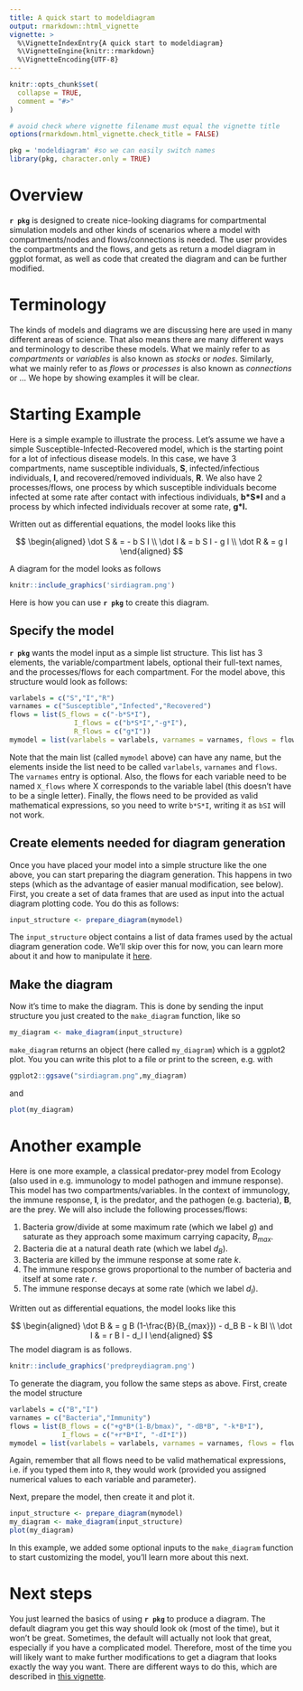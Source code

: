 ```yaml
---
title: A quick start to modeldiagram 
output: rmarkdown::html_vignette
vignette: >
  %\VignetteIndexEntry{A quick start to modeldiagram}
  %\VignetteEngine{knitr::rmarkdown}
  %\VignetteEncoding{UTF-8}
---
```


```r
knitr::opts_chunk$set(
  collapse = TRUE,
  comment = "#>"
)

# avoid check where vignette filename must equal the vignette title
options(rmarkdown.html_vignette.check_title = FALSE)
```

```r
pkg = 'modeldiagram' #so we can easily switch names
library(pkg, character.only = TRUE)
```

# Overview

**`r pkg`** is designed to create nice-looking diagrams for compartmental simulation models and other kinds of scenarios where a model with compartments/nodes and flows/connections is needed. The user provides the compartments and the flows, and gets as return a model diagram in ggplot format, as well as code that created the diagram and can be further modified.


# Terminology

The kinds of models and diagrams we are discussing here are used in many different areas of science. That also means there are many different ways and terminology to describe these models. What we mainly refer to as _compartments_ or _variables_ is also known as _stocks_ or _nodes_. Similarly, what we mainly refer to as _flows_ or _processes_ is also known as _connections_ or ... We hope by showing examples it will be clear.


# Starting Example

Here is a simple example to illustrate the process. Let's assume we have a simple Susceptible-Infected-Recovered model, which is the starting point for a lot of infectious disease models. In this case, we have 3 compartments, name susceptible individuals, **S**, infected/infectious individuals, **I**, and recovered/removed individuals, **R**. We also have 2 processes/flows, one process by which susceptible individuals become infected at some rate after contact with infectious individuals, __b\*S\*I__ and a process by which infected individuals recover at some rate, __g\*I.__

Written out as differential equations, the model looks like this

$$
\begin{aligned}
\dot S & = - b S I \\ 
\dot I & = b S I - g I \\
\dot R & = g I 
\end{aligned}
$$

A diagram for the model looks as follows

```r
knitr::include_graphics('sirdiagram.png')
```

Here is how you can use **`r pkg`** to create this diagram.

## Specify the model

**`r pkg`** wants the model input as a simple list structure. This list has 3 elements, the variable/compartment labels, optional their full-text names, and the processes/flows for each compartment. For the model above, this structure would look as follows:

```r
varlabels = c("S","I","R")
varnames = c("Susceptible","Infected","Recovered")
flows = list(S_flows = c("-b*S*I"), 
                I_flows = c("b*S*I","-g*I"), 
                R_flows = c("g*I"))
mymodel = list(varlabels = varlabels, varnames = varnames, flows = flows)
```

Note that the main list (called `mymodel` above) can have any name, but the elements inside the list need to be called `varlabels`, `varnames` and `flows`. The `varnames` entry is optional. Also, the flows for each variable need to be named `X_flows` where X corresponds to the variable label (this doesn't have to be a single letter). Finally, the flows need to be provided as valid mathematical expressions, so you need to write `b*S*I`, writing it as `bSI` will not work.

## Create elements needed for diagram generation

Once you have placed your model into a simple structure like the one above, you can start preparing the diagram generation. 
This happens in two steps (which as the advantage of easier manual modification, see below). First, you create a set of data frames that are used as input into the actual diagram plotting code. You do this as follows:

```r
input_structure <- prepare_diagram(mymodel)
```

The `input_structure` object contains a list of data frames used by the actual diagram generation code. We'll skip over this for now, you can learn more about it and how to manipulate it [here]().

## Make the diagram 

Now it's time to make the diagram. This is done by sending the input structure you just created to the `make_diagram` function, like so

```r
my_diagram <- make_diagram(input_structure)
```

`make_diagram` returns an object (here called `my_diagram`) which is a ggplot2 plot. You you can write this plot to a file or print to the screen, e.g. with

```r
ggplot2::ggsave("sirdiagram.png",my_diagram)
```

and

```r
plot(my_diagram)
```


# Another example

Here is one more example, a classical predator-prey model from Ecology (also used in e.g. immunology to model pathogen and immune response). This model has two compartments/variables. In the context of immunology, the immune response, **I**, is the predator, and the pathogen (e.g. bacteria), **B**, are the prey. We will also include the following processes/flows: 

1. Bacteria grow/divide at some maximum rate (which we label _g_) and saturate as they approach some maximum carrying capacity, _B~max~_. 
2. Bacteria die at a natural death rate (which we label _d~B~_).
3. Bacteria are killed by the immune response at some rate _k_.
4. The immune response grows proportional to the number of bacteria and itself at some rate _r_.
5. The immune response decays at some rate (which we label _d~I~_).

Written out as differential equations, the model looks like this

$$
\begin{aligned}
\dot B & = g B (1-\frac{B}{B_{max}}) - d_B B - k BI \\
\dot I & = r B I - d_I I
\end{aligned}
$$
The model diagram is as follows.

```r
knitr::include_graphics('predpreydiagram.png')
```


To generate the diagram, you follow the same steps as above. 
First, create the model structure

```r
varlabels = c("B","I")
varnames = c("Bacteria","Immunity")
flows = list(B_flows = c("+g*B*(1-B/bmax)", "-dB*B", "-k*B*I"),
             I_flows = c("+r*B*I", "-dI*I"))
mymodel = list(varlabels = varlabels, varnames = varnames, flows = flows)
```

Again, remember that all flows need to be valid mathematical expressions, i.e. if you typed them into `R`, they would work (provided you assigned numerical values to each variable and parameter).

Next, prepare the model, then create it and plot it.

```r
input_structure <- prepare_diagram(mymodel)
my_diagram <- make_diagram(input_structure)
plot(my_diagram)
```

In this example, we added some optional inputs to the `make_diagram` function to start customizing the model, you'll learn more about this next.


# Next steps

You just learned the basics of using **`r pkg`** to produce a diagram. The default diagram you get this way should look ok (most of the time), but it won't be great. Sometimes, the default will actually not look that great, especially if you have a complicated model. Therefore, most of the time you will likely want to make further modifications to get a diagram that looks exactly the way you want. There are different ways to do this, which are described in [this vignette](). 


